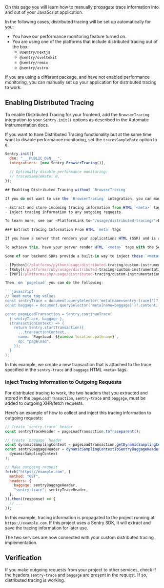 On this page you will learn how to manually propagate trace information into and out of your JavaScript application.

In the following cases, distributed tracing will be set up automatically for you:

- You have our <PlatformLink to="/performance/">performance monitoring feature</PlatformLink> turned on.
- You are using one of the platforms that include distributed tracing out of the box:
  - `@sentry/nextjs`
  - `@sentry/sveltekit`
  - `@sentry/remix`
  - `@sentry/astro`

If you are using a different package, and have not enabled performance monitoring, you can manually set up your application for distributed tracing to work.

## Enabling Distributed Tracing

To enable Distributed Tracing for your frontend, add the `BrowserTracing` integration to your `Sentry.init()` options as described in the <PlatformLink to="/performance/instrumentation/automatic-instrumentation/">Automatic Instrumentation</PlatformLink> docs.

If you want to have Distributed Tracing functionality but at the same time want to disable performance monitoring, set the `tracesSampleRate` option to `0`.

```javascript
Sentry.init({
  dsn: "___PUBLIC_DSN___",
  integrations: [new Sentry.BrowserTracing()],
  
  // Optionally disable performance monitoring:
  // tracesSampleRate: 0,
});

## Enabling Distributed Tracing without `BrowserTracing`

If you do not want to use the `BrowserTracing` integration, you can manually extract and inject tracing information into your application. For this, you must:

- Extract and store incoming tracing information from HTML `<meta>` tags when loading the page.
- Inject tracing information to any outgoing requests.

To learn more, see our <PlatformLink to="/usage/distributed-tracing/">Distributed Tracing</PlatformLink> docs.

### Extract Tracing Information From HTML `meta` Tags

If you have a server that renders your applications HTML (SSR) and is also running a Sentry SDK, you can connect your backend to your backend via tracing.

To achieve this, have your server render HTML `<meta>` tags with the Sentry trace information. In your frontend, you can then extract that tracing information when the page is loading and use it to create new transactions connected to that incoming backend trace.

Some of our backend SDKs provide a built-in way to inject these `<meta>` tags into rendered HTML. For example:

- [Python](/platforms/python/usage/distributed-tracing/custom-instrumentation/#inject-tracing-information-into-rendered-html)
- [Ruby](/platforms/ruby/usage/distributed-tracing/custom-instrumentation/#inject-tracing-information-into-rendered-html)
- [PHP](/platforms/php/usage/distributed-tracing/custom-instrumentation/#inject-tracing-information-into-rendered-html)

Then, on `pageload` you can do the following:

```javascript
// Read meta tag values
const sentryTrace = document.querySelector('meta[name=sentry-trace]')?.content;
const baggage = document.querySelector('meta[name=baggage]')?.content;

const pageLoadTransaction = Sentry.continueTrace(
  { sentryTrace, baggage },
  (transactionContext) => {
    return Sentry.startTransaction({
      ...transactionContext,
      name: `Pageload: ${window.location.pathname}`,
      op: "pageload",
    });
  }
);
```

In this example, we create a new transaction that is attached to the trace specified in the `sentry-trace` and `baggage` HTML `<meta>` tags.

### Inject Tracing Information to Outgoing Requests

For distributed tracing to work, the two headers that you extracted and stored in the `pageLoadTransaction`, `sentry-trace` and `baggage`, must be added to outgoing XHR/fetch requests.

Here's an example of how to collect and inject this tracing information to outgoing requests:

```javascript
// Create `sentry-trace` header
const sentryTraceHeader = pageLoadTransaction.toTraceparent();

// Create `baggage` header
const dynamicSamplingContext = pageLoadTransaction.getDynamicSamplingContext();
const sentryBaggageHeader = dynamicSamplingContextToSentryBaggageHeader(
  dynamicSamplingContext
);

// Make outgoing request
fetch("https://example.com", {
  method: "GET",
  headers: {
    baggage: sentryBaggageHeader,
    "sentry-trace": sentryTraceHeader,
  },
}).then((response) => {
  // ...
});
```

In this example, tracing information is propagated to the project running at `https://example.com`. If this project uses a Sentry SDK, it will extract and save the tracing information for later use.

The two services are now connected with your custom distributed tracing implementation.

## Verification

If you make outgoing requests from your project to other services, check if the headers `sentry-trace` and `baggage` are present in the request. If so, distributed tracing is working.
